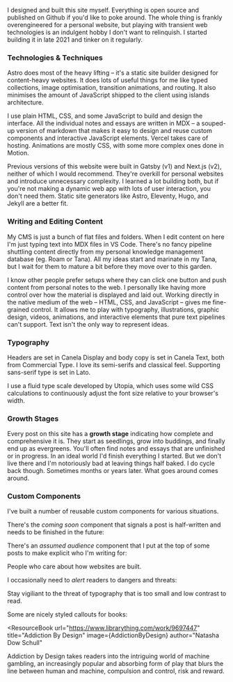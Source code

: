 ---
---


I designed and built this site myself. Everything is open source and published on <TooltipLink href="https://github.com/karlaugustnybo/karlaugustnybo.com">Github</TooltipLink> if you'd like to poke around. The whole thing is frankly overengineered for a personal website, but playing with transient web technologies is an indulgent hobby I don't want to relinquish. I started building it in late 2021 and tinker on it regularly.

### Technologies & Techniques

<TooltipLink href="https://astro.build/">Astro</TooltipLink> does most of the heavy lifting – it's a static site builder designed for content-heavy websites. It does lots of useful things for me like typed collections, image optimisation, transition animations, and routing. It also minimises the amount of JavaScript shipped to the client using <TooltipLink href="https://docs.astro.build/en/concepts/islands/">islands architecture</TooltipLink>.

I use plain HTML, CSS, and some JavaScript to build and design the interface. All the individual notes and essays are written in <TooltipLink href="https://github.com/mdx-js/mdx">MDX</TooltipLink> – a souped-up version of markdown that makes it easy to design and reuse custom components and interactive JavaScript elements. <TooltipLink href="https://vercel.com/">Vercel</TooltipLink> takes care of hosting. Animations are mostly CSS, with some more complex ones done in <TooltipLink href="https://motion.dev/">Motion</TooltipLink>.

Previous versions of this website were built in <TooltipLink href="https://github.com/karlaugustnybo/karlaugustnybo.com">Gatsby (v1)</TooltipLink> and <TooltipLink href="https://github.com/karlaugustnybo/karlaugustnybo.com-V2">Next.js (v2)</TooltipLink>, neither of which I would recommend. They're overkill for personal websites and introduce unnecessary complexity. I learned a lot building both, but if you're not making a dynamic web app with lots of user interaction, you don't need them. Static site generators like Astro, Eleventy, Hugo, and Jekyll are a better fit.

### Writing and Editing Content

My CMS is just a bunch of flat files and folders. When I edit content on here I'm just typing text into MDX files in VS Code. There's no fancy pipeline shuttling content directly from my personal knowledge management database (eg. <TooltipLink href="https://roamresearch.com">Roam</TooltipLink> or <TooltipLink href="https://tana.inc">Tana</TooltipLink>). All my ideas start and marinate in my Tana, but I wait for them to mature a bit before they move over to this garden.

I know other people prefer setups where they can click one button and push content from personal notes to the web. I personally like having more control over how the material is displayed and laid out. Working directly in the native medium of the web – HTML, CSS, and JavaScript – gives me fine-grained control. It allows me to play with typography, illustrations, graphic design, videos, animations, and interactive elements that pure text pipelines can't support. Text isn't the only way to represent ideas.

### Typography

Headers are set in <TooltipLink href="https://commercialtype.com/catalog/canela/canela_deck">Canela Display</TooltipLink> and body copy is set in <TooltipLink href="https://commercialtype.com/catalog/canela/canela_text">Canela Text</TooltipLink>, both from <TooltipLink href="https://commercialtype.com/">Commercial Type</TooltipLink>. I love its semi-serifs and classical feel. Supporting sans-serif type is set in <TooltipLink href="https://fonts.google.com/specimen/Lato">Lato</TooltipLink>.

I use a <TooltipLink href="https://utopia.fyi/blog/designing-with-fluid-type-scales">fluid type scale</TooltipLink> developed by <TooltipLink href="https://utopia.fyi/">Utopia</TooltipLink>, which uses some wild CSS calculations to continuously adjust the font size relative to your browser's width.

### Growth Stages

Every post on this site has a **growth stage** indicating how complete and comprehensive it is. They start as <Icon name="seedling" size="20px" /> seedlings, grow into <Icon name="budding" size="20px" /> buddings, and finally end up as <Icon name="evergreen" size="20px" /> evergreens. You'll often find notes and essays that are unfinished or in progress. In an ideal world I'd finish everything I started. But we don't live there and I'm notoriously bad at leaving things half baked. I do cycle back though. Sometimes months or years later. What goes around comes around.

### Custom Components

I've built a number of reusable custom components for various situations.

There's the _coming soon_ component that signals a post is half-written and needs to be finished in the future:

<ComingSoon />

<Spacer size="xs" />

There's an _assumed audience_ component that I put at the top of some posts to make explicit who I'm writing for:

<AssumedAudience>
  People who care about how websites are built.
</AssumedAudience>

<Spacer size="xs" />

I occasionally need to _alert_ readers to dangers and threats:

<Alert title="This is an alert">
  Stay vigiliant to the threat of typography that is too small and low contrast to read.
</Alert>

<Spacer size="xs" />

Some are nicely styled callouts for books:

<ResourceBook
  url="https://www.librarything.com/work/9697447"
  title="Addiction By Design"
  image={AddictionByDesign}
  author="Natasha Dow Schull"
>
  Addiction by Design takes readers into the intriguing world of machine gambling, an increasingly popular and absorbing form of play that blurs the line between human and machine, compulsion and control, risk and reward.
</ResourceBook>
